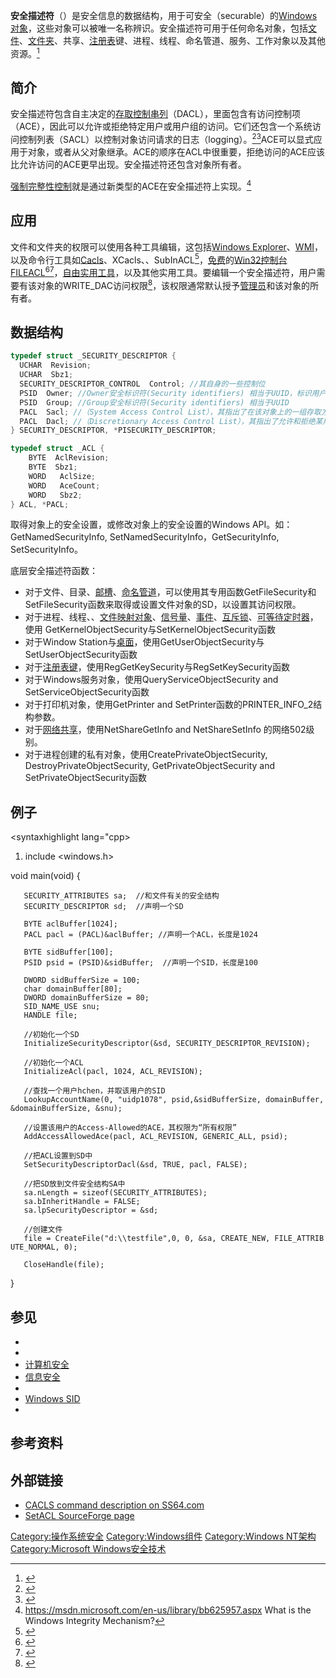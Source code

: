 {{NoteTA|G1=IT|G2=Windows}}
'''安全描述符'''（{{lang-en|'''Security descriptors'''}}）是安全信息的数据结构，用于可安全（securable）的[[Windows_NT|Windows]][[Windows对象管理|对象]]，这些对象可以被唯一名称辨识。安全描述符可用于任何命名对象，包括[[電腦檔案|文件]]、[[目录_(文件系统)|文件夹]]、共享、[[注册表|注册表]]键、进程、线程、命名管道、服务、工作对象以及其他资源。<ref>{{Cite web|url=https://msdn.microsoft.com/en-us/library/aa379557(VS.85).aspx|title=Securable Objects|accessdate=2008-07-16|date=2008-04-24|publisher=[[Microsoft|Microsoft]]|archive-date=2017-12-22|archive-url=https://web.archive.org/web/20171222050633/https://msdn.microsoft.com/en-us/library/aa379557(VS.85).aspx|dead-url=no}}</ref>
==简介==
安全描述符包含自主决定的[[存取控制串列|存取控制串列]]（DACL），里面包含有访问控制项（ACE），因此可以允许或拒绝特定用户或用户组的访问。它们还包含一个系统访问控制列表（SACL）以控制对象访问请求的日志（logging）。<ref>{{Cite web|url=http://technet2.microsoft.com/windowsserver/en/library/d4f08d96-f360-451f-bed3-61a60bc2acde1033.mspx?mfr=true|title=What Are Security Descriptors and Access Control Lists?|accessdate=2008-07-16|publisher=[[Microsoft|Microsoft]]|archive-date=2008-05-05|archive-url=https://web.archive.org/web/20080505125439/http://technet2.microsoft.com/windowsserver/en/library/d4f08d96-f360-451f-bed3-61a60bc2acde1033.mspx?mfr=true|dead-url=yes}}</ref><ref>{{Cite web|url=https://msdn.microsoft.com/en-us/library/aa446597(VS.85).aspx|title=DACLs and ACEs|accessdate=2008-07-16|date=2008-04-24|publisher=[[Microsoft|Microsoft]]|archive-date=2017-10-08|archive-url=https://web.archive.org/web/20171008231002/https://msdn.microsoft.com/en-us/library/aa446597(VS.85).aspx|dead-url=no}}</ref>ACE可以显式应用于对象，或者从父对象继承。ACE的顺序在ACL中很重要，拒绝访问的ACE应该比允许访问的ACE更早出现。安全描述符还包含对象所有者。<span class="cx-segment" data-segmentid="33"></span> 
 
[[强制完整性控制|强制完整性控制]]就是通过新类型的ACE在安全描述符上实现。<ref>https://msdn.microsoft.com/en-us/library/bb625957.aspx {{Wayback|url=https://msdn.microsoft.com/en-us/library/bb625957.aspx |date=20180929152038 }} What is the Windows Integrity Mechanism?</ref>
==应用==
文件和文件夹的权限可以使用各种工具编辑，这包括[[檔案總管|Windows Explorer]]、[[WMI|WMI]]，以及命令行工具如[[Cacls|Cacls]]、XCacls、{{tsl|en|Cacls#icacls|ICacls}}、SubInACL<ref>{{Cite web |url=http://www.microsoft.com/downloadS/details.aspx?FamilyID=e8ba3e56-d8fe-4a91-93cf-ed6985e3927b&displaylang=en |title=SubInACL home page |access-date=2016-06-23 |archive-date=2010-09-08 |archive-url=https://web.archive.org/web/20100908032809/http://www.microsoft.com/downloads/details.aspx?FamilyID=e8ba3e56-d8fe-4a91-93cf-ed6985e3927b&displaylang=en |dead-url=no }}</ref>，[[免費軟體|免费]]的[[Win32控制台|Win32控制台]]FILEACL<ref>{{Cite web |url=http://www.gbordier.com/gbtools/fileacl.asp |title=FILEACL home page |accessdate=2016-06-23 |archive-date=2012-08-29 |archive-url=https://web.archive.org/web/20120829072234/http://www.gbordier.com/gbtools/fileacl.asp |dead-url=yes }}</ref><ref>{{Cite web|url=http://www.microsoft.com/DOWNLOADS/details.aspx?FamilyID=723f64ea-34f0-4e6d-9a72-004d35de4e64&displaylang=en|title=FILEACL v3.0.1.6|accessdate=2008-07-25|date=2004-03-23|publisher=[[Microsoft|Microsoft]]|archiveurl=https://web.archive.org/web/20080416053942/http://www.microsoft.com/downloads/details.aspx?FamilyID=723F64EA-34F0-4E6D-9A72-004D35DE4E64&displaylang=en|archivedate=2008-04-16|deadurl=yes}}</ref>，[[自由软件|自由实用工具]]{{tsl|en|SetACL|SetACL}}，以及其他实用工具。要编辑一个安全描述符，用户需要有该对象的WRITE_DAC访问权限<ref>{{Cite web|url=https://msdn.microsoft.com/en-us/library/aa374892(VS.85).aspx|title=ACCESS_MASK Data Type|accessdate=2008-07-23|date=2008-04-24|publisher=[[Microsoft|Microsoft]]|archive-date=2017-12-22|archive-url=https://web.archive.org/web/20171222053304/https://msdn.microsoft.com/en-us/library/aa374892(VS.85).aspx|dead-url=no}}</ref>，该权限通常默认授予[[系统管理员|管理员]]和该对象的所有者。
==数据结构==
<syntaxhighlight lang="cpp">
typedef struct _SECURITY_DESCRIPTOR {
  UCHAR  Revision;
  UCHAR  Sbz1;
  SECURITY_DESCRIPTOR_CONTROL  Control; //其自身的一些控制位
  PSID  Owner; //Owner安全标识符(Security identifiers) 相当于UUID，标识用户、用户群、计算机帐户
  PSID  Group; //Group安全标识符(Security identifiers) 相当于UUID
  PACL  Sacl; //（System Access Control List），其指出了在该对象上的一组存取方式（如，读、写、运行等）的存取控制权限细节的列表。
  PACL  Dacl; //（Discretionary Access Control List），其指出了允许和拒绝某用户或用户组的存取控制列表。 如果一个对象没有DACL，那么就是说这个对象是任何人都可以拥有完全的访问权限。 
} SECURITY_DESCRIPTOR, *PISECURITY_DESCRIPTOR;

typedef struct _ACL {
    BYTE  AclRevision;
    BYTE  Sbz1;
    WORD   AclSize;
    WORD   AceCount;
    WORD   Sbz2;
} ACL, *PACL;
</syntaxhighlight>

取得对象上的安全设置，或修改对象上的安全设置的Windows API。如：GetNamedSecurityInfo, SetNamedSecurityInfo，GetSecurityInfo, SetSecurityInfo。

底层安全描述符函数：
* 对于文件、目录、[[邮槽|邮槽]]、[[命名管道|命名管道]]，可以使用其专用函数GetFileSecurity和SetFileSecurity函数来取得或设置文件对象的SD，以设置其访问权限。
* 对于进程、线程、{{tsl|en|Access token|访问token}}、[[文件映射对象|文件映射对象]]、[[信号量|信号量]]、[[事件_(同步原语)|事件]]、[[互斥锁|互斥锁]]、[[可等待定时器|可等待定时器]]，使用 GetKernelObjectSecurity与SetKernelObjectSecurity函数
* 对于Window Station与[[桌面|桌面]]，使用GetUserObjectSecurity与SetUserObjectSecurity函数
* 对于[[注册表|注册表键]]，使用RegGetKeySecurity与RegSetKeySecurity函数
* 对于Windows服务对象，使用QueryServiceObjectSecurity and SetServiceObjectSecurity函数
* 对于打印机对象，使用GetPrinter and SetPrinter函数的PRINTER_INFO_2结构参数。
* 对于[[共享资源|网络共享]]，使用NetShareGetInfo and NetShareSetInfo 的网络502级别。
* 对于进程创建的私有对象，使用CreatePrivateObjectSecurity, DestroyPrivateObjectSecurity, GetPrivateObjectSecurity and SetPrivateObjectSecurity函数
 
==例子==
<syntaxhighlight lang="cpp>
#include <windows.h>

void main(void)
{
	SECURITY_ATTRIBUTES sa;  //和文件有关的安全结构
	SECURITY_DESCRIPTOR sd;  //声明一个SD

	BYTE aclBuffer[1024];
	PACL pacl = (PACL)&aclBuffer; //声明一个ACL，长度是1024

	BYTE sidBuffer[100];
	PSID psid = (PSID)&sidBuffer;  //声明一个SID，长度是100

	DWORD sidBufferSize = 100;
	char domainBuffer[80];
	DWORD domainBufferSize = 80;
	SID_NAME_USE snu;
	HANDLE file;

	//初始化一个SD
	InitializeSecurityDescriptor(&sd, SECURITY_DESCRIPTOR_REVISION);

	//初始化一个ACL
	InitializeAcl(pacl, 1024, ACL_REVISION);

	//查找一个用户hchen，并取该用户的SID
	LookupAccountName(0, "uidp1078", psid,&sidBufferSize, domainBuffer,&domainBufferSize, &snu);

	//设置该用户的Access-Allowed的ACE，其权限为“所有权限”
	AddAccessAllowedAce(pacl, ACL_REVISION, GENERIC_ALL, psid);

	//把ACL设置到SD中
	SetSecurityDescriptorDacl(&sd, TRUE, pacl, FALSE);

	//把SD放到文件安全结构SA中
	sa.nLength = sizeof(SECURITY_ATTRIBUTES);
	sa.bInheritHandle = FALSE;
	sa.lpSecurityDescriptor = &sd;

	//创建文件
	file = CreateFile("d:\\testfile",0, 0, &sa, CREATE_NEW, FILE_ATTRIBUTE_NORMAL, 0);

	CloseHandle(file);
}
</syntaxhighlight>
== 参见 ==
* {{tsl|en|Information_technology_security_audit|信息技术安全审计}}
* {{tsl|en|Authorization||授权}}
* [[计算机安全|计算机安全]]
* [[信息安全|信息安全]]
* {{tsl|en|Token_(Windows_NT_architecture)|令牌 (Windows NT架构)}}
* [[Windows_SID|Windows SID]]
* {{tsl|en|SDDL|SDDL}}

== 参考资料 ==
{{Reflist}}

== 外部链接 ==
* [http://www.ss64.com/nt/cacls.html CACLS command description on SS64.com] {{Wayback|url=http://www.ss64.com/nt/cacls.html |date=20210126012204 }}
* [http://setacl.sourceforge.net/ SetACL SourceForge page] {{Wayback|url=http://setacl.sourceforge.net/ |date=20100923224113 }}
[[Category:操作系统安全|Category:操作系统安全]]
[[Category:Windows组件|Category:Windows组件]]
[[Category:Windows_NT架构|Category:Windows NT架构]]
[[Category:Microsoft_Windows安全技术|Category:Microsoft Windows安全技术]]